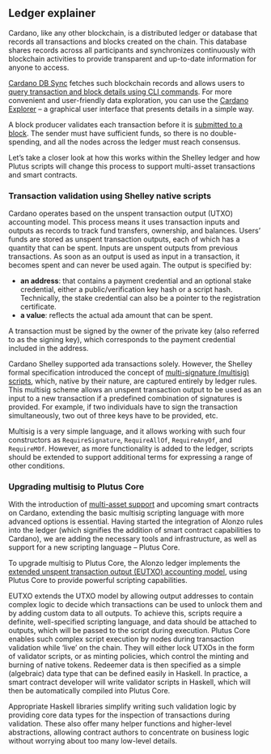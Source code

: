   ## Ledger explainer ##

Cardano, like any other blockchain, is a distributed ledger or database that records all transactions and blocks created on the chain. This database shares records across all participants and synchronizes continuously with blockchain activities to provide transparent and up-to-date information for anyone to access. 

[Cardano DB Sync](https://docs.cardano.org/cardano-components/cardano-db-sync) fetches such blockchain records and allows users to [query transaction and block details using CLI commands](https://docs.cardano.org/explore-cardano/cardano-architecture/working-with-db-sync). For more convenient and user-friendly data exploration, you can use the [Cardano Explorer](https://explorer.cardano.org/en.html) – a graphical user interface that presents details in a simple way.

A block producer validates each transaction before it is [submitted to a block](https://docs.cardano.org/new-to-cardano/cardano-nodes). The sender must have sufficient funds, so there is no double-spending, and all the nodes across the ledger must reach consensus.

Let’s take a closer look at how this works within the Shelley ledger and how Plutus scripts will change this process to support multi-asset transactions and smart contracts. 

### Transaction validation using Shelley native scripts ###

Cardano operates based on the unspent transaction output (UTXO) accounting model. This process means it uses transaction inputs and outputs as records to track fund transfers, ownership, and balances. Users’ funds are stored as unspent transaction outputs, each of which has a quantity that can be spent. Inputs are unspent outputs from previous transactions. As soon as an output is used as input in a transaction, it becomes spent and can never be used again. The output is specified by:

- **an address**: that contains a payment credential and an optional stake credential, either a public/verification key hash or a script hash. Technically, the stake credential can also be a pointer to the registration certificate.
- **a value**: reflects the actual ada amount that can be spent. 

A transaction must be signed by the owner of the private key (also referred to as the signing key), which corresponds to the payment credential included in the address. 

Cardano Shelley supported ada transactions solely. However, the Shelley formal specification introduced the concept of [multi-signature (multisig) scripts](https://github.com/input-output-hk/cardano-node/blob/master/doc/reference/simple-scripts.md#multi-signature-scripts), which, native by their nature, are captured entirely by ledger rules. This multisig scheme allows an unspent transaction output to be used as an input to a new transaction if a predefined combination of signatures is provided. For example, if two individuals have to sign the transaction simultaneously, two out of three keys have to be provided, etc.

Multisig is a very simple language, and it allows working with such four constructors as `RequireSignature`, `RequireAllOf`, `RequireAnyOf`, and `RequireMOf`. However, as more functionality is added to the ledger, scripts should be extended to support additional terms for expressing a range of other conditions.

### Upgrading multisig to Plutus Core ###

With the introduction of [multi-asset support](https://docs.cardano.org/native-tokens/learn) and upcoming smart contracts on Cardano, extending the basic multisig scripting language with more advanced options is essential. Having started the integration of Alonzo rules into the ledger (which signifies the addition of smart contract capabilities to Cardano), we are adding the necessary tools and infrastructure, as well as support for a new scripting language – Plutus Core.

To upgrade multisig to Plutus Core, the Alonzo ledger implements the [extended unspent transaction output (EUTXO) accounting model](https://iohk.io/en/blog/posts/2021/03/12/cardanos-extended-utxo-accounting-model-part-2/), using Plutus Core to provide powerful scripting capabilities.

EUTXO extends the UTXO model by allowing output addresses to contain complex logic to decide which transactions can be used to unlock them and by adding custom data to all outputs. To achieve this, scripts require a definite, well-specified scripting language, and data should be attached to outputs, which will be passed to the script during execution. Plutus Core enables such complex script execution by nodes during transaction validation while ‘live’ on the chain. They will either lock UTXOs in the form of validator scripts, or as minting policies, which control the minting and burning of native tokens. Redeemer data is then specified as a simple (algebraic) data type that can be defined easily in Haskell. In practice, a smart contract developer will write validator scripts in Haskell, which will then be automatically compiled into Plutus Core.

Appropriate Haskell libraries simplify writing such validation logic by providing core data types for the inspection of transactions during validation. These also offer many helper functions and higher-level abstractions, allowing contract authors to concentrate on business logic without worrying about too many low-level details.
